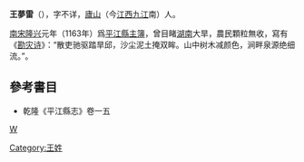 '''王夢雷'''（{{bd|?||?|}}），字不详，[[廬山|廬山]]（今[[江西|江西]][[九江|九江]]南）人。

[[南宋|南宋]][[隆兴|隆兴]]元年（1163年）爲[[平江縣|平江縣]][[主簿|主簿]]，曾目睹[[湖南|湖南]]大旱，農民顆粒無收，寫有《[[勘灾诗|勘灾诗]]》：“散吏驰驱踏旱邱，沙尘泥土掩双眸。山中树木减颜色，涧畔泉源绝细流。”。

==參考書目==
*乾隆《平江縣志》卷一五

[[category:宋朝政治人物|W]]
[[Category:王姓|Category:王姓]]